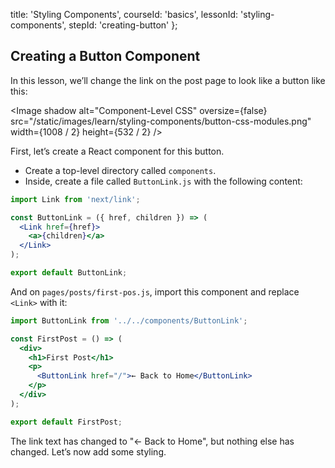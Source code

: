 
  title: 'Styling Components',
  courseId: 'basics',
  lessonId: 'styling-components',
  stepId: 'creating-button'
};

## Creating a Button Component

In this lesson, we’ll change the link on the post page to look like a button like this:

<Image
  shadow
  alt="Component-Level CSS"
  oversize={false}
  src="/static/images/learn/styling-components/button-css-modules.png"
  width={1008 / 2}
  height={532 / 2}
/>

First, let’s create a React component for this button.

- Create a top-level directory called `components`.
- Inside, create a file called `ButtonLink.js` with the following content:

```jsx
import Link from 'next/link';

const ButtonLink = ({ href, children }) => (
  <Link href={href}>
    <a>{children}</a>
  </Link>
);

export default ButtonLink;
```

And on `pages/posts/first-pos.js`, import this component and replace `<Link>` with it:

```jsx
import ButtonLink from '../../components/ButtonLink';

const FirstPost = () => (
  <div>
    <h1>First Post</h1>
    <p>
      <ButtonLink href="/">← Back to Home</ButtonLink>
    </p>
  </div>
);

export default FirstPost;
```

The link text has changed to "← Back to Home", but nothing else has changed. Let’s now add some styling.

